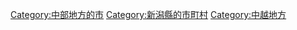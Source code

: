 {{Commonscat|Kashiwazaki, Niigata}}
{{Catmore}}

{{DEFAULTSORT:Kashiwazaki}}
[[Category:中部地方的市|Category:中部地方的市]]
[[Category:新潟縣的市町村|Category:新潟縣的市町村]]
[[Category:中越地方|Category:中越地方]]